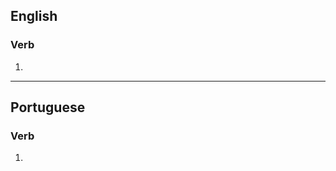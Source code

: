 ==English==

===Verb===
{{head|en|verb form}}

# {{en-third-person singular of|monopolize}}

----

==Portuguese==

===Verb===
{{head|pt|verb form}}

# {{pt-verb-form-of|monopolizar}}